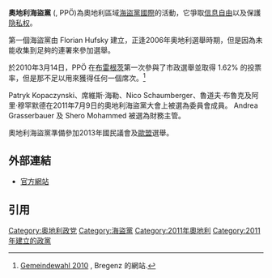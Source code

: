 {{expand|time=2010-07-2}}
{{Infobox Political Party
|country = 奧地利
|name_english = Pirate Party of Austria
|name_native = Piratenpartei Österreichs 	
|logo = [[File:Logo_Neu_Weiss_0410.svg|Logo Neu Weiss 0410]] 
|leader = Patryk Kopaczynski
|chairman = 
|secretary_general = 
|leader1_title = 
|leader1_name = 
|treasurer = Andrea Grasserbauer
|foundation = 2006年6月31日
|dissolution = 
|headquarters = 
|ideology = "知識自由、文化自由、人民自由!"
|position = 
|international = [[海盜黨國際|海盜黨國際]]
|membership = 
|european = 
|europarl = 
|colours = 紫色
|website = [http://www.piratenpartei.at www.piratenpartei.at]
|colorcode = #572b85
}}
'''奧地利海盜黨''' ({{lang-de|Piratenpartei Österreichs}}, PPÖ)為奧地利區域[[海盜黨國際|海盜黨國際]]的活動，它爭取[[信息自由|信息自由]]以及保護[[隐私权|隐私权]]。

第一個海盜黨由 Florian Hufsky 建立，正逢2006年奧地利選舉時期，但是因為未能收集到足夠的連署來參加選舉。

於2010年3月14日，PPÖ 在[[布雷根茨|布雷根茨]]第一次參與了市政選舉並取得 1.62% 的投票率，但是那不足以用來獲得任何一個席次。<ref>[http://bregenz.vol.at/ Gemeindewahl 2010] {{Wayback|url=http://bregenz.vol.at/ |date=20110902020232 }}, Bregenz 的網站.</ref>

Patryk Kopaczynski、席維斯·海勒、Nico Schaumberger、魯道夫·布魯克及阿里·穆罕默德在2011年7月9日的奧地利海盜黨大會上被選為委員會成員。 Andrea Grasserbauer 及 Shero Mohammed 被選為財務主管。

奧地利海盜黨準備參加2013年國民議會及[[歐洲聯盟|歐盟]]選舉。

== 外部連結 ==
* [http://www.piratenpartei.at/ 官方網站] {{Wayback|url=http://www.piratenpartei.at/ |date=20210131211159 }} {{de}}

== 引用 ==
{{reflist}}
{{奧地利政黨}}
{{Pirate Party}}

[[Category:奥地利政党|Category:奥地利政党]]
[[Category:海盜黨|Category:海盜黨]]
[[Category:2011年奧地利|Category:2011年奧地利]]
[[Category:2011年建立的政黨|Category:2011年建立的政黨]]